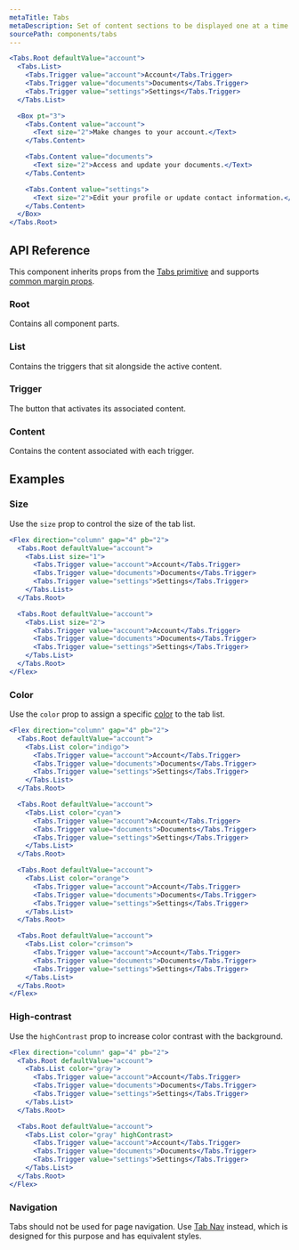 ```yaml
---
metaTitle: Tabs
metaDescription: Set of content sections to be displayed one at a time.
sourcePath: components/tabs
---
```


```jsx live=true
<Tabs.Root defaultValue="account">
  <Tabs.List>
    <Tabs.Trigger value="account">Account</Tabs.Trigger>
    <Tabs.Trigger value="documents">Documents</Tabs.Trigger>
    <Tabs.Trigger value="settings">Settings</Tabs.Trigger>
  </Tabs.List>

  <Box pt="3">
    <Tabs.Content value="account">
      <Text size="2">Make changes to your account.</Text>
    </Tabs.Content>

    <Tabs.Content value="documents">
      <Text size="2">Access and update your documents.</Text>
    </Tabs.Content>

    <Tabs.Content value="settings">
      <Text size="2">Edit your profile or update contact information.</Text>
    </Tabs.Content>
  </Box>
</Tabs.Root>
```

## API Reference

This component inherits props from the [Tabs primitive](/primitives/docs/components/tabs) and supports [common margin props](/themes/docs/overview/layout#margin-props).

### Root

Contains all component parts.

<ThemesPropsTable defs="tabsRootPropDefs" />

### List

Contains the triggers that sit alongside the active content.

<ThemesPropsTable defs="tabsListPropDefs" />

### Trigger

The button that activates its associated content.

### Content

Contains the content associated with each trigger.

## Examples

### Size

Use the `size` prop to control the size of the tab list.

```jsx live=true line="3,11"
<Flex direction="column" gap="4" pb="2">
  <Tabs.Root defaultValue="account">
    <Tabs.List size="1">
      <Tabs.Trigger value="account">Account</Tabs.Trigger>
      <Tabs.Trigger value="documents">Documents</Tabs.Trigger>
      <Tabs.Trigger value="settings">Settings</Tabs.Trigger>
    </Tabs.List>
  </Tabs.Root>

  <Tabs.Root defaultValue="account">
    <Tabs.List size="2">
      <Tabs.Trigger value="account">Account</Tabs.Trigger>
      <Tabs.Trigger value="documents">Documents</Tabs.Trigger>
      <Tabs.Trigger value="settings">Settings</Tabs.Trigger>
    </Tabs.List>
  </Tabs.Root>
</Flex>
```

### Color

Use the `color` prop to assign a specific [color](/themes/docs/theme/color) to the tab list.

```jsx live=true line="3,11,19,27"
<Flex direction="column" gap="4" pb="2">
  <Tabs.Root defaultValue="account">
    <Tabs.List color="indigo">
      <Tabs.Trigger value="account">Account</Tabs.Trigger>
      <Tabs.Trigger value="documents">Documents</Tabs.Trigger>
      <Tabs.Trigger value="settings">Settings</Tabs.Trigger>
    </Tabs.List>
  </Tabs.Root>

  <Tabs.Root defaultValue="account">
    <Tabs.List color="cyan">
      <Tabs.Trigger value="account">Account</Tabs.Trigger>
      <Tabs.Trigger value="documents">Documents</Tabs.Trigger>
      <Tabs.Trigger value="settings">Settings</Tabs.Trigger>
    </Tabs.List>
  </Tabs.Root>

  <Tabs.Root defaultValue="account">
    <Tabs.List color="orange">
      <Tabs.Trigger value="account">Account</Tabs.Trigger>
      <Tabs.Trigger value="documents">Documents</Tabs.Trigger>
      <Tabs.Trigger value="settings">Settings</Tabs.Trigger>
    </Tabs.List>
  </Tabs.Root>

  <Tabs.Root defaultValue="account">
    <Tabs.List color="crimson">
      <Tabs.Trigger value="account">Account</Tabs.Trigger>
      <Tabs.Trigger value="documents">Documents</Tabs.Trigger>
      <Tabs.Trigger value="settings">Settings</Tabs.Trigger>
    </Tabs.List>
  </Tabs.Root>
</Flex>
```

### High-contrast

Use the `highContrast` prop to increase color contrast with the background.

```jsx live=true line="11"
<Flex direction="column" gap="4" pb="2">
  <Tabs.Root defaultValue="account">
    <Tabs.List color="gray">
      <Tabs.Trigger value="account">Account</Tabs.Trigger>
      <Tabs.Trigger value="documents">Documents</Tabs.Trigger>
      <Tabs.Trigger value="settings">Settings</Tabs.Trigger>
    </Tabs.List>
  </Tabs.Root>

  <Tabs.Root defaultValue="account">
    <Tabs.List color="gray" highContrast>
      <Tabs.Trigger value="account">Account</Tabs.Trigger>
      <Tabs.Trigger value="documents">Documents</Tabs.Trigger>
      <Tabs.Trigger value="settings">Settings</Tabs.Trigger>
    </Tabs.List>
  </Tabs.Root>
</Flex>
```

### Navigation

Tabs should not be used for page navigation. Use [Tab Nav](/themes/docs/components/tab-nav) instead, which is designed for this purpose and has equivalent styles.
